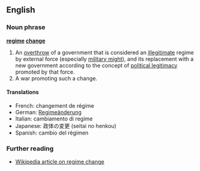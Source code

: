 ==English==
===Noun phrase===
'''[[regime]] [[change]]'''

#An [[overthrow]] of a government that is considered an [[illegitimate]] regime by external force (especially [[military might]]), and its replacement with a new government according to the concept of [[political legitimacy]] promoted by that force.
#A war promoting such a change.

====Translations====
*French: changement de régime 
*German: [[Regimeänderung ]]
*Italian: cambiamento di regime
*Japanese: 政体の変更 (seitai no henkou)
*Spanish: cambio del régimen

===Further reading===
*[[w:Regime change|Wikipedia article on regime change]]